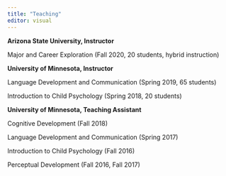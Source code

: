 ---
title: "Teaching"
editor: visual
---

**Arizona State University, Instructor**

Major and Career Exploration (Fall 2020, 20 students, hybrid instruction)

**University of Minnesota, Instructor**

Language Development and Communication (Spring 2019, 65 students)

Introduction to Child Psychology (Spring 2018, 20 students)

**University of Minnesota, Teaching Assistant**

Cognitive Development (Fall 2018)

Language Development and Communication (Spring 2017)

Introduction to Child Psychology (Fall 2016)

Perceptual Development (Fall 2016, Fall 2017)
